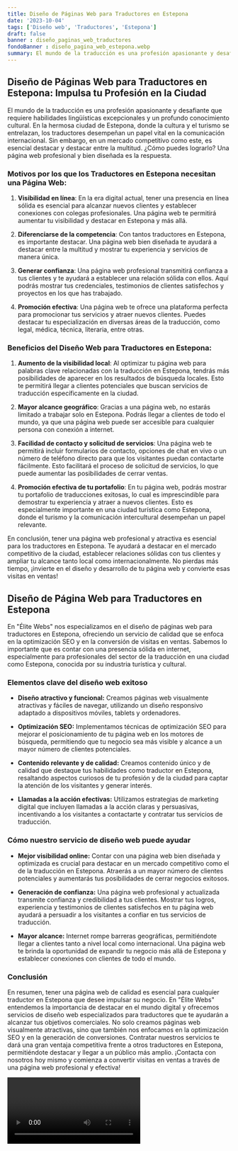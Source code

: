 ```yaml
---
title: Diseño de Páginas Web para Traductores en Estepona
date: '2023-10-04'
tags: ['Diseño web', 'Traductores', 'Estepona']
draft: false
banner : diseño_paginas_web_traductores
fondoBanner : diseño_pagina_web_estepona.webp
summary: El mundo de la traducción es una profesión apasionante y desafiante que requiere habilidades lingüísticas excepcionales y un profundo conocimiento cultural. En la hermosa ciudad de Estepona, donde la cultura y el turismo se entrelazan, los traductores desempeñan un papel vital en la comunicación internacional. Sin embargo, en un mercado competitivo como este, es esencial destacar y destacar entre la multitud. ¿Cómo puedes lograrlo? Una página web profesional y bien diseñada es la respuesta.
---
```


## **Diseño de Páginas Web para Traductores en Estepona: Impulsa tu Profesión en la Ciudad**

El mundo de la traducción es una profesión apasionante y desafiante que requiere habilidades lingüísticas excepcionales y un profundo conocimiento cultural. En la hermosa ciudad de Estepona, donde la cultura y el turismo se entrelazan, los traductores desempeñan un papel vital en la comunicación internacional. Sin embargo, en un mercado competitivo como este, es esencial destacar y destacar entre la multitud. ¿Cómo puedes lograrlo? Una página web profesional y bien diseñada es la respuesta.

### **Motivos por los que los Traductores en Estepona necesitan una Página Web:**

1. **Visibilidad en línea**: En la era digital actual, tener una presencia en línea sólida es esencial para alcanzar nuevos clientes y establecer conexiones con colegas profesionales. Una página web te permitirá aumentar tu visibilidad y destacar en Estepona y más allá.

2. **Diferenciarse de la competencia**: Con tantos traductores en Estepona, es importante destacar. Una página web bien diseñada te ayudará a destacar entre la multitud y mostrar tu experiencia y servicios de manera única.

3. **Generar confianza**: Una página web profesional transmitirá confianza a tus clientes y te ayudará a establecer una relación sólida con ellos. Aquí podrás mostrar tus credenciales, testimonios de clientes satisfechos y proyectos en los que has trabajado.

4. **Promoción efectiva**: Una página web te ofrece una plataforma perfecta para promocionar tus servicios y atraer nuevos clientes. Puedes destacar tu especialización en diversas áreas de la traducción, como legal, médica, técnica, literaria, entre otras.

### **Beneficios del Diseño Web para Traductores en Estepona:**

1. **Aumento de la visibilidad local**: Al optimizar tu página web para palabras clave relacionadas con la traducción en Estepona, tendrás más posibilidades de aparecer en los resultados de búsqueda locales. Esto te permitirá llegar a clientes potenciales que buscan servicios de traducción específicamente en la ciudad.

2. **Mayor alcance geográfico**: Gracias a una página web, no estarás limitado a trabajar solo en Estepona. Podrás llegar a clientes de todo el mundo, ya que una página web puede ser accesible para cualquier persona con conexión a internet.

3. **Facilidad de contacto y solicitud de servicios**: Una página web te permitirá incluir formularios de contacto, opciones de chat en vivo o un número de teléfono directo para que los visitantes puedan contactarte fácilmente. Esto facilitará el proceso de solicitud de servicios, lo que puede aumentar las posibilidades de cerrar ventas.

4. **Promoción efectiva de tu portafolio**: En tu página web, podrás mostrar tu portafolio de traducciones exitosas, lo cual es imprescindible para demostrar tu experiencia y atraer a nuevos clientes. Esto es especialmente importante en una ciudad turística como Estepona, donde el turismo y la comunicación intercultural desempeñan un papel relevante.

En conclusión, tener una página web profesional y atractiva es esencial para los traductores en Estepona. Te ayudará a destacar en el mercado competitivo de la ciudad, establecer relaciones sólidas con tus clientes y ampliar tu alcance tanto local como internacionalmente. No pierdas más tiempo, ¡invierte en el diseño y desarrollo de tu página web y convierte esas visitas en ventas!

<GifSeo />

<Cta />

## Diseño de Página Web para Traductores en Estepona

En "Élite Webs" nos especializamos en el diseño de páginas web para traductores en Estepona, ofreciendo un servicio de calidad que se enfoca en la optimización SEO y en la conversión de visitas en ventas. Sabemos lo importante que es contar con una presencia sólida en internet, especialmente para profesionales del sector de la traducción en una ciudad como Estepona, conocida por su industria turística y cultural.

### Elementos clave del diseño web exitoso

- **Diseño atractivo y funcional:** Creamos páginas web visualmente atractivas y fáciles de navegar, utilizando un diseño responsivo adaptado a dispositivos móviles, tablets y ordenadores.

- **Optimización SEO:** Implementamos técnicas de optimización SEO para mejorar el posicionamiento de tu página web en los motores de búsqueda, permitiendo que tu negocio sea más visible y alcance a un mayor número de clientes potenciales.

- **Contenido relevante y de calidad:** Creamos contenido único y de calidad que destaque tus habilidades como traductor en Estepona, resaltando aspectos curiosos de tu profesión y de la ciudad para captar la atención de los visitantes y generar interés.

- **Llamadas a la acción efectivas:** Utilizamos estrategias de marketing digital que incluyen llamadas a la acción claras y persuasivas, incentivando a los visitantes a contactarte y contratar tus servicios de traducción.

### Cómo nuestro servicio de diseño web puede ayudar

- **Mejor visibilidad online:** Contar con una página web bien diseñada y optimizada es crucial para destacar en un mercado competitivo como el de la traducción en Estepona. Atraerás a un mayor número de clientes potenciales y aumentarás tus posibilidades de cerrar negocios exitosos.

- **Generación de confianza:** Una página web profesional y actualizada transmite confianza y credibilidad a tus clientes. Mostrar tus logros, experiencia y testimonios de clientes satisfechos en tu página web ayudará a persuadir a los visitantes a confiar en tus servicios de traducción.

- **Mayor alcance:** Internet rompe barreras geográficas, permitiéndote llegar a clientes tanto a nivel local como internacional. Una página web te brinda la oportunidad de expandir tu negocio más allá de Estepona y establecer conexiones con clientes de todo el mundo.

### Conclusión

En resumen, tener una página web de calidad es esencial para cualquier traductor en Estepona que desee impulsar su negocio. En "Élite Webs" entendemos la importancia de destacar en el mundo digital y ofrecemos servicios de diseño web especializados para traductores que te ayudarán a alcanzar tus objetivos comerciales. No solo creamos páginas web visualmente atractivas, sino que también nos enfocamos en la optimización SEO y en la generación de conversiones. Contratar nuestros servicios te dará una gran ventaja competitiva frente a otros traductores en Estepona, permitiéndote destacar y llegar a un público más amplio. ¡Contacta con nosotros hoy mismo y comienza a convertir visitas en ventas a través de una página web profesional y efectiva!

<Video />

<CtaBot job='Traductores' city='Estepona'/>

<Gmaps query='Estepona+españa+maps' />